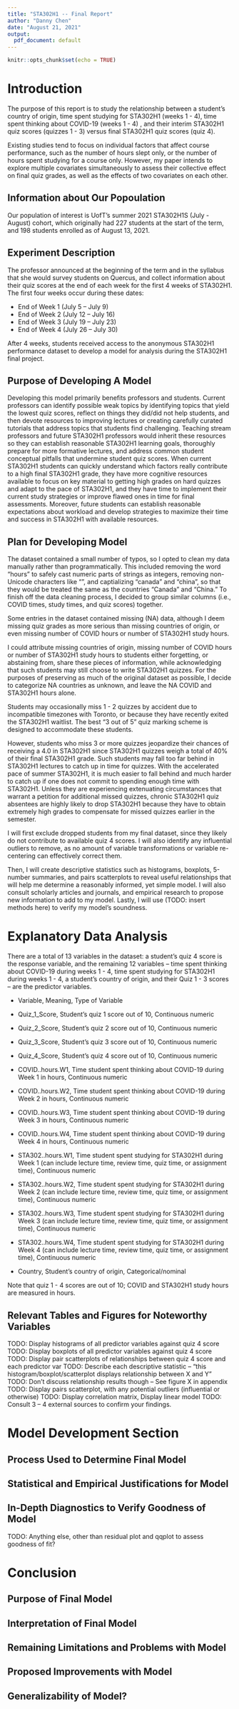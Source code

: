 ```yaml
---
title: "STA302H1 -- Final Report"
author: "Danny Chen"
date: "August 21, 2021"
output:
  pdf_document: default
---
```


```r
knitr::opts_chunk$set(echo = TRUE)
```

# Introduction

The purpose of this report is to study the relationship between a student's country of origin, time spent studying for STA302H1 (weeks 1 - 4), time spent thinking about COVID-19 (weeks 1 - 4) , and their interim STA302H1 quiz scores (quizzes 1 - 3) versus final STA302H1 quiz scores (quiz 4).

Existing studies tend to focus on individual factors that affect course performance, such as the number of hours slept only, or the number of hours spent studying for a course only. However, my paper intends to explore multiple covariates simultaneously to assess their collective effect on final quiz grades, as well as the effects of two covariates on each other.

## Information about Our Popoulation

Our population of interest is UofT's summer 2021 STA302H1S (July - August) cohort, which originally had 227 students at the start of the term, and 198 students enrolled as of August 13, 2021.

## Experiment Description

The professor announced at the beginning of the term and in the syllabus that she would survey students on Quercus, and collect information about their quiz scores at the end of each week for the first 4 weeks of STA302H1. The first four weeks occur during these dates:

- End of Week 1 (July 5 – July 9)
- End of Week 2 (July 12 – July 16)
- End of Week 3 (July 19 – July 23)
- End of Week 4 (July 26 – July 30)

After 4 weeks, students received access to the anonymous STA302H1 performance dataset to develop a model for analysis during the 
STA302H1 final project.

## Purpose of Developing A Model

Developing this model primarily benefits professors and students. Current professors can identify possible weak topics by identifying topics that yield the lowest quiz scores, reflect on things they did/did not help students, and then devote resources to improving lectures or creating carefully curated tutorials that address topics that students find challenging. Teaching stream professors and future STA302H1 professors would inherit these resources so they can establish reasonable STA302H1 learning goals, thoroughly prepare for more formative lectures, and address common student conceptual pitfalls that undermine student quiz scores. When current STA302H1 students can quickly understand which factors really contribute to a high final STA302H1 grade, they have more cognitive resources available to focus on key material to getting high grades on hard quizzes and adapt to the pace of STA302H1, and they have time to implement their current study strategies or improve flawed ones in time for final assessments. Moreover, future students can establish reasonable expectations about workload and develop strategies to maximize their time and success in STA302H1 with available resources.

## Plan for Developing Model

The dataset contained a small number of typos, so I opted to clean my data manually rather than programmatically. This included removing the word "hours" to safely cast numeric parts of strings as integers, removing non-Unicode characters like "<UTF-098>”, and captializing "canada" and "china", so that they would be treated the same as the countries "Canada" and "China." To finish off the data cleaning process, I decided to group similar columns (i.e., COVID times, study times, and quiz scores) together.

Some entries in the dataset contained missing (NA) data, although I deem missing quiz grades as more serious than missing countries of origin, or even missing number of COVID hours or number of STA302H1 study hours. 

I could attribute missing countries of origin, missing number of COVID hours or number of STA302H1 study hours to students either forgetting, or abstaining from, share these pieces of information, while acknowledging that such students may still choose to write STA302H1 quizzes. For the purposes of preserving as much of the original dataset as possible, I decide to categorize NA countries as unknown, and leave the NA COVID and STA302H1 hours alone.

Students may occasionally miss 1 - 2 quizzes by accident due to incompatible timezones with Toronto, or because they have recently exited the STA302H1 waitlist. The best "3 out of 5" quiz marking scheme is designed to accommodate these students.

However, students who miss 3 or more quizzes jeopardize their chances of receiving a 4.0 in STA302H1 since STA302H1 quizzes weigh a total of 40% of their final STA302H1 grade. Such students may fall too far behind in STA302H1 lectures to catch up in time for quizzes. With the accelerated pace of summer STA302H1, it is much easier to fall behind and much harder to catch up if one does not commit to spending enough time with STA302H1. Unless they are experiencing extenuating circumstances that warrant a petition for additional missed quizzes, chronic STA302H1 quiz absentees are highly likely to drop STA302H1 because they have to obtain extremely high grades to compensate for missed quizzes earlier in the semester.

I will first exclude dropped students from my final dataset, since they likely do not contribute to available quiz 4 scores. I will also identify any influential outliers to remove, as no amount of variable transformations or variable re-centering can effectively correct them.

Then, I will create descriptive statistics such as histograms, boxplots, 5-number summaries, and pairs scatterplots to reveal useful relationships that will help me determine a reasonably informed, yet simple model. I will also consult scholarly articles and journals, and empirical research to propose new information to add to my model.
Lastly, I will use (TODO: insert methods here) to verify my model's soundness.

\newpage

# Explanatory Data Analysis

There are a total of 13 variables in the dataset: a student's quiz 4 score is the response variable, and the remaining 12 variables -- time spent thinking about COVID-19 during weeks 1 - 4, time spent studying for STA302H1 during weeks 1 - 4, a student's country of origin, and their Quiz 1 - 3 scores -- are the predictor variables.

- Variable,	Meaning, Type of Variable
- Quiz_1_Score, Student’s quiz 1 score out of 10, Continuous numeric
- Quiz_2_Score, Student’s quiz 2 score out of 10, Continuous numeric
- Quiz_3_Score, Student’s quiz 3 score out of 10, Continuous numeric
- Quiz_4_Score, Student’s quiz 4 score out of 10, Continuous numeric

- COVID..hours.W1, Time student spent thinking about COVID-19 during Week 1 in hours, Continuous numeric
- COVID..hours.W2, Time student spent thinking about COVID-19 during Week 2 in hours, Continuous numeric
- COVID..hours.W3, Time student spent thinking about COVID-19 during Week 3 in hours, Continuous numeric
- COVID..hours.W4, Time student spent thinking about COVID-19 during Week 4 in hours, Continuous numeric

- STA302..hours.W1, Time student spent studying for STA302H1 during Week 1 (can include lecture time, review time, quiz time, or assignment time), Continuous numeric
- STA302..hours.W2, Time student spent studying for STA302H1 during Week 2 (can include lecture time, review time, quiz time, or assignment time), Continuous numeric
- STA302..hours.W3, Time student spent studying for STA302H1 during Week 3 (can include lecture time, review time, quiz time, or assignment time), Continuous numeric
- STA302..hours.W4, Time student spent studying for STA302H1 during Week 4 (can include lecture time, review time, quiz time, or assignment time), Continuous numeric

- Country, Student’s country of origin, Categorical/nominal

Note that quiz 1 - 4 scores are out of 10; COVID and STA302H1 study hours are measured in hours.

## Relevant Tables and Figures for Noteworthy Variables

TODO: Display histograms of all predictor variables against quiz 4 score \newline
TODO: Display boxplots of all predictor variables against quiz 4 score \newline
TODO: Display pair scatterplots of relationships between quiz 4 score and each predictor var \newline
TODO: Describe each descriptive statistic – “this histogram/boxplot/scatterplot displays relationship between X and Y” \newline
TODO: Don’t discuss relationship results though -- See figure X in appendix \newline
TODO: Display pairs scatterplot, with any potential outliers (influential or otherwise) \newline
TODO: Display correlation matrix, Display linear model \newline
TODO: Consult 3 – 4 external sources to confirm your findings.

\newpage

# Model Development Section

## Process Used to Determine Final Model



## Statistical and Empirical Justifications for Model



## In-Depth Diagnostics to Verify Goodness of Model

TODO: Anything else, other than residual plot and qqplot to assess goodness of fit?

\newpage

# Conclusion

## Purpose of Final Model



## Interpretation of Final Model



## Remaining Limitations and Problems with Model



## Proposed Improvements with Model



## Generalizability of Model?


